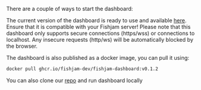 
There are a couple of ways to start the dashboard:

<Tabs>
  <TabItem value="main" label="Up-to-date version">

The current version of the dashboard is ready to use and available
[here](https://fishjam-dev.github.io/fishjam-dashboard/).
Ensure that it is compatible with your Fishjam server!
Please note that this dashboard only supports secure connections (https/wss)
or connections to localhost. Any insecure requests (http/ws) will be automatically blocked by the browser.

  </TabItem>
  <TabItem value="docker" label="Docker container">

The dashboard is also published as a docker image, you can pull it using:

```bash
docker pull ghcr.io/fishjam-dev/fishjam-dashboard:v0.1.2
```

  </TabItem>
  <TabItem value="repo" label="Official repository">

You can also clone our [repo](https://github.com/fishjam-dev/fishjam-dashboard)
and run dashboard locally

  </TabItem>
</Tabs>
